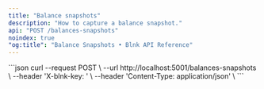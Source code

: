 ```yaml
---
title: "Balance snapshots"
description: "How to capture a balance snapshot."
api: "POST /balances-snapshots"
noindex: true
"og:title": "Balance Snapshots • Blnk API Reference"
---
```




<Key />

<RequestExample>
```json
curl --request POST \
  --url http://localhost:5001/balances-snapshots \
  --header 'X-blnk-key: <api-key>' \
  --header 'Content-Type: application/json' \
```
</RequestExample>

<NeedHelp />